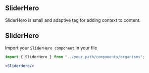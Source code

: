 

<Meta title="Organisms|Articles|SliderHero" component={SliderHero}/>

## SliderHero
SliderHero is small and adaptive tag for adding context to content.

<Preview withToolbar>
    <Story name="SliderHero">
        <SliderHero/>
    </Story>
</Preview>

<Props of={SliderHero} />

## SliderHero

Import your `SliderHero component` in your file

```jsx
import { SliderHero } from "../your_path/components/organisms";

```

```jsx
<SliderHero/>
```

